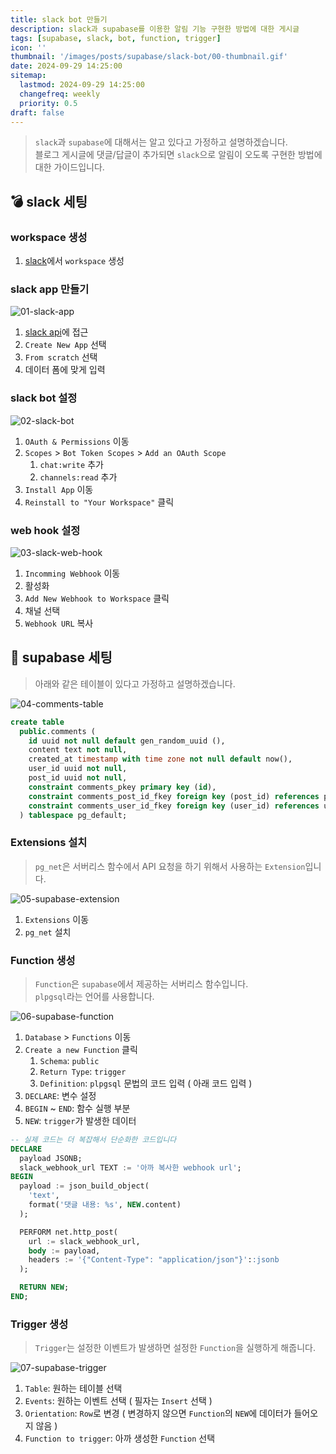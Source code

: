 ```yaml
---
title: slack bot 만들기
description: slack과 supabase를 이용한 알림 기능 구현한 방법에 대한 게시글
tags: [supabase, slack, bot, function, trigger]
icon: ''
thumbnail: '/images/posts/supabase/slack-bot/00-thumbnail.gif'
date: 2024-09-29 14:25:00
sitemap:
  lastmod: 2024-09-29 14:25:00
  changefreq: weekly
  priority: 0.5
draft: false
---
```


> `slack`과 `supabase`에 대해서는 알고 있다고 가정하고 설명하겠습니다.<br />
> 블로그 게시글에 댓글/답글이 추가되면 `slack`으로 알림이 오도록 구현한 방법에 대한 가이드입니다.

## 💣 slack 세팅
### workspace 생성
1. [slack](https://slack.com/intl/ko-kr)에서 `workspace` 생성

### slack app 만들기
![01-slack-app](/images/posts/supabase/slack-bot/01-slack-app.png)

1. [slack api](https://api.slack.com/apps)에 접근
2. `Create New App` 선택
3. `From scratch` 선택
4. 데이터 폼에 맞게 입력

### slack bot 설정
![02-slack-bot](/images/posts/supabase/slack-bot/02-slack-bot.png)

1. `OAuth & Permissions` 이동
2. `Scopes` > `Bot Token Scopes` > `Add an OAuth Scope`
    1. `chat:write` 추가
    2. `channels:read` 추가
4. `Install App` 이동
5. `Reinstall to "Your Workspace"` 클릭

### web hook 설정
![03-slack-web-hook](/images/posts/supabase/slack-bot/03-slack-web-hook.png)

1. `Incomming Webhook` 이동
2. 활성화
3. `Add New Webhook to Workspace` 클릭
4. 채널 선택
5. `Webhook URL` 복사

## 🧨 supabase 세팅
> 아래와 같은 테이블이 있다고 가정하고 설명하겠습니다.

![04-comments-table](/images/posts/supabase/slack-bot/04-comments-table.png)

```sql
create table
  public.comments (
    id uuid not null default gen_random_uuid (),
    content text not null,
    created_at timestamp with time zone not null default now(),
    user_id uuid not null,
    post_id uuid not null,
    constraint comments_pkey primary key (id),
    constraint comments_post_id_fkey foreign key (post_id) references posts (id) on update cascade on delete cascade,
    constraint comments_user_id_fkey foreign key (user_id) references users (id) on update cascade on delete cascade
  ) tablespace pg_default;
```

### Extensions 설치
> `pg_net`은 서버리스 함수에서 API 요청을 하기 위해서 사용하는 `Extension`입니다.

![05-supabase-extension](/images/posts/supabase/slack-bot/05-supabase-extension.png)

1. `Extensions` 이동
2. `pg_net` 설치

### Function 생성
> `Function`은 `supabase`에서 제공하는 서버리스 함수입니다.<br />
> `plpgsql`라는 언어를 사용합니다.

![06-supabase-function](/images/posts/supabase/slack-bot/06-supabase-function.png)

1. `Database` > `Functions` 이동
2. `Create a new Function` 클릭
    1. `Schema`: `public`
    2. `Return Type`: `trigger`
    3. `Definition`: `plpgsql` 문법의 코드 입력 ( 아래 코드 입력 )
1. `DECLARE`: 변수 설정
2. `BEGIN` ~ `END`: 함수 실행 부분
2. `NEW`: `trigger`가 발생한 데이터

```sql
-- 실제 코드는 더 복잡해서 단순화한 코드입니다
DECLARE
  payload JSONB;
  slack_webhook_url TEXT := '아까 복사한 webhook url';
BEGIN
  payload := json_build_object(
    'text',
    format('댓글 내용: %s', NEW.content)
  );

  PERFORM net.http_post(
    url := slack_webhook_url,
    body := payload,
    headers := '{"Content-Type": "application/json"}'::jsonb
  );

  RETURN NEW;
END;
```

### Trigger 생성
> `Trigger`는 설정한 이벤트가 발생하면 설정한 `Function`을 실행하게 해줍니다.

![07-supabase-trigger](/images/posts/supabase/slack-bot/07-supabase-trigger.png)

1. `Table`: 원하는 테이블 선택
2. `Events`: 원하는 이벤트 선택 ( 필자는 `Insert` 선택 )
3. `Orientation`: `Row`로 변경 ( 변경하지 않으면 `Function`의 `NEW`에 데이터가 들어오지 않음 )
4. `Function to trigger`: 아까 생성한 `Function` 선택
